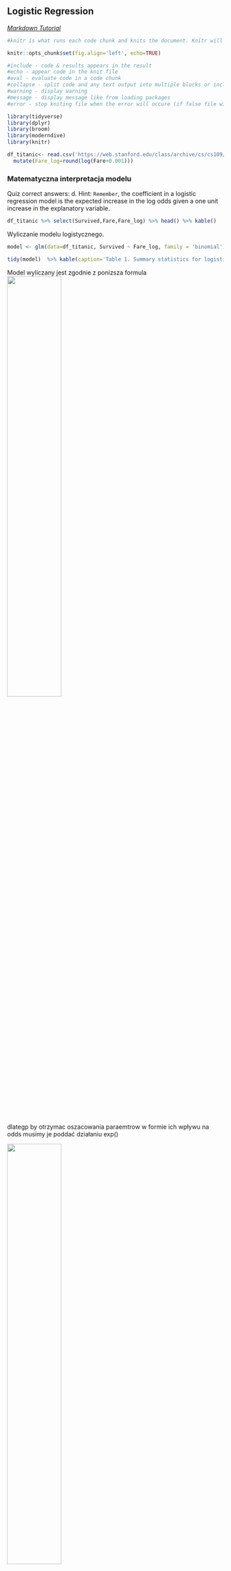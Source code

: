 
## Logistic Regression {.tabset}
*[Markdown Tutorial](https://bookdown.org/yihui/rmarkdown/html-document.html)*

```r
#knitr is what runs each code chunk and knits the document. Knitr will use this option as default for each cchunk in the document when the file is knit. Followiw opts_chunk$dollar_set() we can add the options that we want to set globally to the parentheses before the echo = TRUE argument

knitr::opts_chunk$set(fig.align='left', echo=TRUE)

#include - code & results appears in the result
#echo - appear code in the knit file
#eval - evaluate code in a code chunk
#collapse - split code and any text output into multiple blocks or include in a single block in the final report
#warning - display warning
#message - display message like from loading packages
#error - stop kniting file when the error will occure (if false file will knit anyway)
```

```r
library(tidyverse)
library(dplyr)
library(broom)
library(moderndive)
library(knitr)

df_titanic<- read.csv('https://web.stanford.edu/class/archive/cs/cs109/cs109.1166/stuff/titanic.csv') %>%
  mutate(Fare_log=round(log(Fare+0.001)))

```



### Matematyczna interpretacja modelu

Quiz correct answers: d. Hint: `Remember`, the coefficient in a logistic regression model is the expected increase in the log odds given a one unit increase in the explanatory variable.

```r
df_titanic %>% select(Survived,Fare,Fare_log) %>% head() %>% kable()
```
Wyliczanie modelu logistycznego.
```r
model <- glm(data=df_titanic, Survived ~ Fare_log, family = 'binomial')

tidy(model)  %>% kable(caption='Table 1. Summary statistics for logistic regression model')
```
Model wyliczany jest zgodnie z ponizsza formula
![](graph\\model_logistic_regression.jpg){#id .class width=50% height=50%}

dlategp by otrzymac oszacowania paraemtrow w formie ich wpływu na odds musimy je poddać działaniu exp()

![](graph\\odds.jpg){#id .class width=50% height=50%}

```r
coef(model)

#Tak przemnozone wspolczynniki interpretujemy nastepujaco:
#  o ile % wzrosnie odds wystapienia zdarzenia jezeli wzrosnie nam wartosc predyktora o 1

exp(coef(model))

```
Ponizej w sposob matematyczny pokazuje ze to wlasnie oznacza interpretacja wzrostu parametra stajacego przy predyktorze.
```r

df_aug <- augment(model, type.predict = "response") # without response argument, the fitted value will be on log-odds scale

p3 = df_aug$.fitted[df_aug$Fare_log==3][1]
p2 = df_aug$.fitted[df_aug$Fare_log==2][1]

x <- round(p3/(1-p3)/(p2/(1-p2)),5)

# i sprawdzenie czy dobrze rozumiem zależnosc
x1<-round(exp(coef(model))['Fare_log'],5)
x1==x
```

Prob for Fare_log = 2 was equal to `r p2` while for Fare_log = 3 was equal to `r p3`. The odds increase by `r x`. The same what model results suggests -> `r x1`.


Quiz

The fitted coefficient from the medical school logistic regression model is 5.45. The exponential of this is 233.73.

Donald's GPA is 2.9, and thus the model predicts that the probability of him getting into medical school is 3.26%. The odds of Donald getting into medical school are 0.0337, or—phrased in gambling terms—29.6:1. If Donald hacks the school's registrar and changes his GPA to 3.9, then which of the following statements is FALSE:

Possible Answers

  a)  His expected odds of getting into medical school improve to 7.8833 (or about 9:8).
  b)  His expected probability of getting into medical school improves to 88.7%.
  c)  His expected log-odds of getting into medical school improve by 5.45.
  d)  His expected probability of getting into medical school improves to 7.9%.

Correct answers on the top of the page

### Graficzna interpretacja modelu
```r

#While the odds scale is more useful than the probability scale for certain things, it isn't entirely satisfying. Statisticians also think about logistic regression models on the log-odds scale, which is formed by taking the natural log of the odds. 

#The benefit to this approach is clear: now the logistic regression model can be visualized as a line! Unfortunately, understanding what the log of the odds of an event means is very difficult for humans. 

df_aug <- df_aug %>% mutate(odds=(.fitted/(1-.fitted)), log_odds=log(odds))

df_aug %>% 
  ggplot()+
  geom_line(aes(x=Fare_log,y=.fitted), color='green')+
  geom_line(aes(x=Fare_log,y=odds ), color='red')+
  geom_line(aes(x=Fare_log,y=log_odds ), color='blue', label='log_odds')
```

![](graph\\log_odds.jpg){#id .class width=50% height=50%}

![](graph\\comparison of 3 scales.jpg){#id .class width=50% height=50%}



```r
df_aug %>% mutate(Survived_hat=round(.fitted)) %>%
  select(Survived, Survived_hat) %>% table

#Out of sample predictions
DiCaprio<-data.frame(Fare_log=1)
augment(model, newdata = DiCaprio, type.predict = 'response')

```
## EDA {.tabset}
1.Take a look at data
2.Visualize Data
3.Count basic statistics


One quick technique for jump-starting EDA is to examine all of the pairwise scatterplots in your data. This can be achieved using the pairs() function. Look for variables in the nyc data set that are strongly correlated, as those relationships will help us check for multicollinearity later on. 
```r

df_it_restaurants <- read.csv('https://assets.datacamp.com/production/repositories/845/datasets/639a7a3f9020edb51bcbc4bfdb7b71cbd8b9a70e/nyc.csv')
pairs(df_it_restaurants %>% select(-Restaurant))

```

## Missing Data {.tabset}

NA = Not Available
NaN = Not a Number

```r
library('datasets')

df_airquality <- airquality

NA|TRUE
NA|FALSE
NA+NaN
NaN+NA
library(naniar)
```
